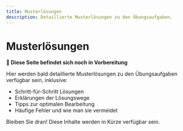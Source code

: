 ```yaml
---
title: Musterlösungen
description: Detaillierte Musterlösungen zu den Übungsaufgaben.
---
```


# Musterlösungen

**🚧 Diese Seite befindet sich noch in Vorbereitung**

Hier werden bald detaillierte Musterlösungen zu den Übungsaufgaben verfügbar sein, inklusive:

- Schritt-für-Schritt Lösungen
- Erklärungen der Lösungswege
- Tipps zur optimalen Bearbeitung
- Häufige Fehler und wie man sie vermeidet

Bleiben Sie dran! Diese Inhalte werden in Kürze verfügbar sein.